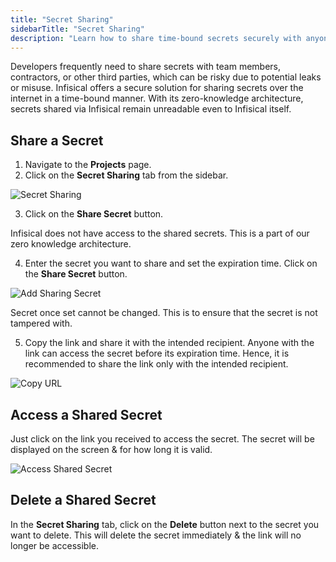 ```yaml
---
title: "Secret Sharing"
sidebarTitle: "Secret Sharing"
description: "Learn how to share time-bound secrets securely with anyone on the internet."
---
```


Developers frequently need to share secrets with team members, contractors, or other third parties, which can be risky due to potential leaks or misuse.
Infisical offers a secure solution for sharing secrets over the internet in a time-bound manner. 
With its zero-knowledge architecture, secrets shared via Infisical remain unreadable even to Infisical itself.

## Share a Secret

1. Navigate to the **Projects** page.
2. Click on the **Secret Sharing** tab from the sidebar.

![Secret Sharing](../../images/platform/secret-sharing/overview.png)

3. Click on the **Share Secret** button.

<Note>
  Infisical does not have access to the shared secrets. This is a part of our zero
  knowledge architecture.
</Note>

4. Enter the secret you want to share and set the expiration time. Click on the **Share Secret** button.

![Add Sharing Secret](../../images/platform/secret-sharing/new-secret.png)

<Note>
  Secret once set cannot be changed. This is to ensure that the secret is not
  tampered with.
</Note>

5. Copy the link and share it with the intended recipient. Anyone with the link can access the secret before its expiration time. Hence, it is recommended to share the link only with the intended recipient.

![Copy URL](../../images/platform/secret-sharing/copy-url.png)

## Access a Shared Secret

Just click on the link you received to access the secret. The secret will be displayed on the screen & for how long it is valid.

![Access Shared Secret](../../images/platform/secret-sharing/public-view.png)

## Delete a Shared Secret

In the **Secret Sharing** tab, click on the **Delete** button next to the secret you want to delete. This will delete the secret immediately & the link will no longer be accessible.
